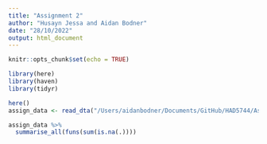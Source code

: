 ```yaml
---
title: "Assignment 2"
author: "Husayn Jessa and Aidan Bodner"
date: "28/10/2022"
output: html_document
---
```


```r
knitr::opts_chunk$set(echo = TRUE)
```


```r
library(here)
library(haven)
library(tidyr)
```

```r
here()
assign_data <- read_dta("/Users/aidanbodner/Documents/GitHub/HAD5744/Assignment 2/Dataset2a_Claims (1).dta")

assign_data %>%
  summarise_all(funs(sum(is.na(.))))

```

